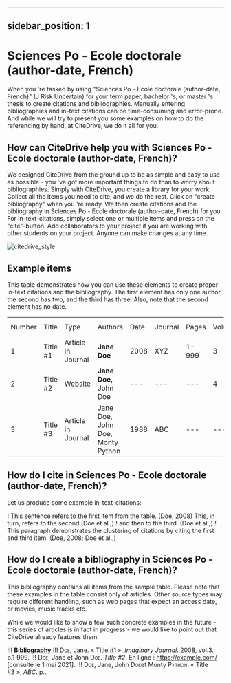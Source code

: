 
---
sidebar_position: 1
---

# Sciences Po - Ecole doctorale (author-date, French)

When you 're tasked by using "Sciences Po - Ecole doctorale (author-date, French)" (J Risk Uncertain) for your term paper, bachelor 's, or master 's thesis to create citations and bibliographies.
Manually entering bibliographies and in-text citations can be time-consuming and error-prone. And while we will try to present you some examples on how to do the referencing by hand, at CiteDrive, we do it all for you.

<!---
## About  Sciences Po - Ecole doctorale (author-date, French)

* Title: Sciences Po - Ecole doctorale (author-date, French)
* Short Title (Id): J Risk Uncertain)
* Authors: Sciences Po - Ecole doctorale (author-date, French)
* Download: Sciences Po - Ecole doctorale (author-date, French)
 --->

## How can CiteDrive help you with Sciences Po - Ecole doctorale (author-date, French)?

We designed CiteDrive from the ground up to be as simple and easy to use as possible - you 've got more important things to do than to worry about bibliographies. Simply with CiteDrive, you create a library for your work. Collect all the items you need to cite, and we do the rest. Click on "create bibliography" when you 're ready. We then create citations and the bibliography in Sciences Po - Ecole doctorale (author-date, French) for you. For in-text-citations, simply select one or multiple items and press on the "cite"-button. Add collaborators to your project if you are working with other students on your project. Anyone can make changes at any time.


![citedrive_style](images/sciences-po--ecole-doctorale-authordate-french.svg "Choose Sciences Po - Ecole doctorale (author-date, French) in the CiteDrive App")


## Example items

This table demonstrates how you can use these elements to create proper in-text citations and the bibliography. The first element has only one author, the second has two, and the third has three. Also, note that the second element has no date.


<table>
  <tr>
   <td>Number
   </td>
   <td>Title
   </td>
   <td>Type
   </td>
   <td>Authors
   </td>
   <td>Date
   </td>
   <td>Journal
   </td>
   <td>Pages
   </td>
   <td>Volume
   </td>
   <td>Issue
   </td>
   <td>Access Date
   </td>
  </tr>
  <tr>
   <td>1
   </td>
   <td>Title #1
   </td>
   <td>Article in Journal
   </td>
   <td><strong>Jane Doe</strong>
   </td>
   <td>2008
   </td>
   <td>XYZ
   </td>
   <td>1-999
   </td>
   <td>3
   </td>
   <td>2
   </td>
   <td>--
   </td>
  </tr>
  <tr>
   <td>
2
   </td>
   <td>Title #2
   </td>
   <td>Website
   </td>
   <td><strong>Jane Doe, </strong>John Doe
   </td>
   <td>---
   </td>
   <td>---
   </td>
   <td>---
   </td>
   <td>4
   </td>
   <td>---
   </td>
   <td>2020-05-01
   </td>
  </tr>
  <tr>
   <td>3
   </td>
   <td>Title #3
   </td>
   <td>Article in Journal
   </td>
   <td>Jane Doe, John Doe, Monty Python
   </td>
   <td>1988
   </td>
   <td>ABC
   </td>
   <td>---
   </td>
   <td>---
   </td>
   <td>16
   </td>
   <td>---
   </td>
  </tr>
</table>



## How do I cite in  Sciences Po - Ecole doctorale (author-date, French)?

Let us produce some example in-text-citations:

! This sentence refers to the first item from the table. (Doe, 2008) This, in turn, refers to the second (Doe et al.,)
! and then to the third.  (Doe et al.,)
! This paragraph demonstrates the clustering of citations by citing the first and third item. (Doe, 2008; Doe et al.,)



## How do I create a bibliography in Sciences Po - Ecole doctorale (author-date, French)?

This bibliography contains all items from the sample table. Please note that these examples in the table consist only of articles. Other source types may require different handling, such as web pages that expect an access date, or movies, music tracks etc.

While we would like to show a few such concrete examples in the future - this series of articles is in fact in progress - we would like to point out that CiteDrive already features them.


!!! **Bibliography**
!!! <span style="font-variant:small-caps;">Doe</span>, Jane. « Title #1 », <i>Imaginary Journal</i>. 2008, vol.3. p.1‑999.
!!! <span style="font-variant:small-caps;">Doe</span>, Jane et John  <span style="font-variant:small-caps;">Doe</span>. <i>Title #2</i>. En ligne : https://example.com/ [consulté le 1 mai 2021].
!!! <span style="font-variant:small-caps;">Doe</span>, Jane, John <span style="font-variant:small-caps;">Doe</span>et Monty <span style="font-variant:small-caps;">Python</span>. « Title #3 », <i>ABC</i>. p..


```
        